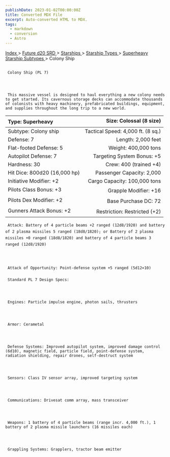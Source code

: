 ```yaml
---
publishDate: 2023-01-02T00:00:00Z
title: Converted MDX File
excerpt: Auto-converted HTML to MDX.
tags:
  - markdown
  - conversion
  - Astro
---
```







[
      Index
     ](-index)
     >
     [
      Future d20 SRD
     ](future-d20-srd-index)
     >
     [
      Starships
     ](future-d20-srd-starships-index)
     >
     [
      Starship Types
     ](future-d20-srd-starships-starship-types-index)
     >
     [
      Superheavy Starship Subtypes
     ](future-d20-srd-starships-starship-types-superheavy-starship-subtypes-index)
     > Colony Ship
    





## 
     Colony Ship (PL 7)
    



     This massive vessel is designed to haul everything a new colony needs to get started. Its cavernous storage decks can accommodate thousands of colonists with heavy machinery, prefabricated buildings, equipment, and supplies throughout the long trip to a new world.
    


| Type: Superheavy | Size: Colossal (8 size) |
| :------------------ | --------------------------: |
| Subtype: Colony ship | Tactical Speed: 4,000 ft. (8 sq.) |
| Defense: 7 | Length: 2,000 feet |
| Flat-footed Defense: 5 | Weight: 400,000 tons |
| Autopilot Defense: 7 | Targeting System Bonus: +5 |
| Hardness: 30 | Crew: 400 (trained +4) |
| Hit Dice: 800d20 (16,000 hp) | Passenger Capacity: 2,000 |
| Initiative Modifier: +2 | Cargo Capacity: 100,000 tons |
| Pilots Class Bonus: +3 | Grapple Modifier: +16 |
| Pilots Dex Modifier: +2 | Base Purchase DC: 72 |
| Gunners Attack Bonus: +2 | Restriction: Restricted (+2) |




     Attack: Battery of 4 particle beams +2 ranged (12d8/1920) and battery of 2 plasma missiles 5 ranged (18d8/1820); or Battery of 2 plasma missiles +0 ranged (18d8/1820) and battery of 4 particle beams 3 ranged (12d8/1920)
    



     Attack of Opportunity: Point-defense system +5 ranged (5d12×10)
    


### 
     Standard PL 7 Design Specs:
    



     Engines: Particle impulse engine, photon sails, thrusters
    



     Armor: Cerametal
    



     Defense Systems: Improved autopilot system, improved damage control (6d10), magnetic field, particle field, point-defense system, radiation shielding, repair drones, self-destruct system
    



     Sensors: Class IV sensor array, improved targeting system
    



     Communications: Drivesat comm array, mass transceiver
    



     Weapons: 1 battery of 4 particle beams (range incr. 4,000 ft.), 1 battery of 2 plasma missile launchers (16 missiles each)
    



     Grappling Systems: Grapplers, tractor beam emitter
    




